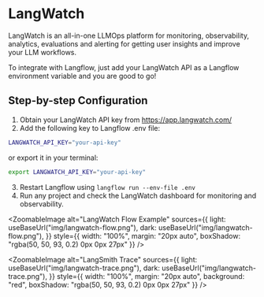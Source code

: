 
# LangWatch

LangWatch is an all-in-one LLMOps platform for monitoring, observability, analytics, evaluations and alerting for getting user insights and improve your LLM workflows.

To integrate with Langflow, just add your LangWatch API as a Langflow environment variable and you are good to go!

## Step-by-step Configuration

1. Obtain your LangWatch API key from https://app.langwatch.com/
2. Add the following key to Langflow .env file:

```bash
LANGWATCH_API_KEY="your-api-key"
```

or export it in your terminal:

```bash
export LANGWATCH_API_KEY="your-api-key"
```

3. Restart Langflow using `langflow run --env-file .env`
4. Run any project and check the LangWatch dashboard for monitoring and observability.

<ZoomableImage
  alt="LangWatch Flow Example"
  sources={{
    light: useBaseUrl("img/langwatch-flow.png"),
    dark: useBaseUrl("img/langwatch-flow.png"),
  }}
  style={{ width: "100%", margin: "20px auto", boxShadow: "rgba(50, 50, 93, 0.2) 0px 0px 27px" }}
/>

<ZoomableImage
  alt="LangSmith Trace"
  sources={{
    light: useBaseUrl("img/langwatch-trace.png"),
    dark: useBaseUrl("img/langwatch-trace.png"),
  }}
  style={{ width: "100%", margin: "20px auto", background: "red", boxShadow: "rgba(50, 50, 93, 0.2) 0px 0px 27px" }}
/>
